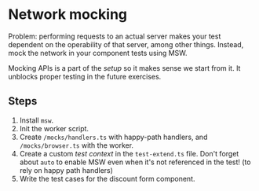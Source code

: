 # Network mocking

Problem: performing requests to an actual server makes your test dependent on the operability of that server, among other things. Instead, mock the network in your component tests using MSW.

Mocking APIs is a part of the _setup_ so it makes sense we start from it. It unblocks proper testing in the future exercises.

## Steps

1. Install `msw`.
1. Init the worker script.
1. Create `/mocks/handlers.ts` with happy-path handlers, and `/mocks/browser.ts` with the worker.
1. Create a custom _test context_ in the `test-extend.ts` file. Don't forget about `auto` to enable MSW even when it's not referenced in the test! (to rely on happy path handlers)
1. Write the test cases for the discount form component.
